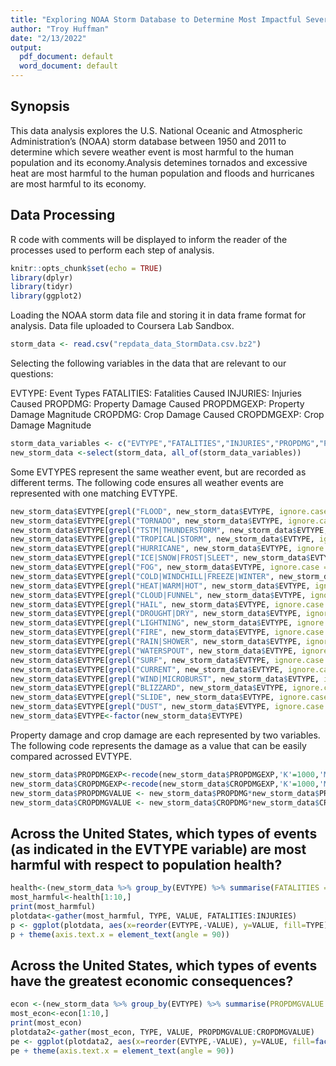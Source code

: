 ```yaml
---
title: "Exploring NOAA Storm Database to Determine Most Impactful Severe Weather Events"
author: "Troy Huffman"
date: "2/13/2022"
output:
  pdf_document: default
  word_document: default
---
```


## Synopsis
This data analysis explores the U.S. National Oceanic and Atmospheric Administration's (NOAA) storm database between 1950 and 2011 to determine which severe weather event is most harmful to the human population and its economy.Analysis detemines tornados and excessive heat are most harmful to the human population and floods and hurricanes are most harmful to its economy.

## Data Processing
R code with comments will be displayed to inform the reader of the processes
used to perform each step of analysis.

```r
knitr::opts_chunk$set(echo = TRUE)
library(dplyr)
library(tidyr)
library(ggplot2)
```

Loading the NOAA storm data file and storing it in data frame format for analysis. Data file uploaded to Coursera Lab Sandbox.

```r
storm_data <- read.csv("repdata_data_StormData.csv.bz2")
```

Selecting the following variables in the data that are relevant to our questions:

EVTYPE: Event Types
FATALITIES: Fatalities Caused
INJURIES: Injuries Caused
PROPDMG: Property Damage Caused
PROPDMGEXP: Property Damage Magnitude
CROPDMG: Crop Damage Caused
CROPDMGEXP: Crop Damage Magnitude

```r
storm_data_variables <- c("EVTYPE","FATALITIES","INJURIES","PROPDMG","PROPDMGEXP" ,"CROPDMG","CROPDMGEXP")
new_storm_data <-select(storm_data, all_of(storm_data_variables))
```
Some EVTYPES represent the same weather event, but are recorded as different terms. The following code ensures all weather events are represented with one matching EVTYPE.

```r
new_storm_data$EVTYPE[grepl("FLOOD", new_storm_data$EVTYPE, ignore.case = TRUE)] <- "FLOOD"
new_storm_data$EVTYPE[grepl("TORNADO", new_storm_data$EVTYPE, ignore.case = TRUE)] <- "TORNADO"
new_storm_data$EVTYPE[grepl("TSTM|THUNDERSTORM", new_storm_data$EVTYPE, ignore.case = TRUE)] <- "TSTM" 
new_storm_data$EVTYPE[grepl("TROPICAL|STORM", new_storm_data$EVTYPE, ignore.case = TRUE)] <- "STORM"
new_storm_data$EVTYPE[grepl("HURRICANE", new_storm_data$EVTYPE, ignore.case = TRUE)] <- "HURRICANE"  
new_storm_data$EVTYPE[grepl("ICE|SNOW|FROST|SLEET", new_storm_data$EVTYPE, ignore.case = TRUE)] <- "SNOW"
new_storm_data$EVTYPE[grepl("FOG", new_storm_data$EVTYPE, ignore.case = TRUE)] <- "FOG"
new_storm_data$EVTYPE[grepl("COLD|WINDCHILL|FREEZE|WINTER", new_storm_data$EVTYPE, ignore.case = TRUE)] <- "COLD"
new_storm_data$EVTYPE[grepl("HEAT|WARM|HOT", new_storm_data$EVTYPE, ignore.case = TRUE)] <- "HEAT"
new_storm_data$EVTYPE[grepl("CLOUD|FUNNEL", new_storm_data$EVTYPE, ignore.case = TRUE)] <- "CLOUD" 
new_storm_data$EVTYPE[grepl("HAIL", new_storm_data$EVTYPE, ignore.case = TRUE)] <- "HAIL"
new_storm_data$EVTYPE[grepl("DROUGHT|DRY", new_storm_data$EVTYPE, ignore.case = TRUE)] <- "DROUGHT"
new_storm_data$EVTYPE[grepl("LIGHTNING", new_storm_data$EVTYPE, ignore.case = TRUE)] <- "LIGHTNING"
new_storm_data$EVTYPE[grepl("FIRE", new_storm_data$EVTYPE, ignore.case = TRUE)] <- "FIRE" 
new_storm_data$EVTYPE[grepl("RAIN|SHOWER", new_storm_data$EVTYPE, ignore.case = TRUE)] <- "RAIN"   
new_storm_data$EVTYPE[grepl("WATERSPOUT", new_storm_data$EVTYPE, ignore.case = TRUE)] <- "WATERSPOUT"   
new_storm_data$EVTYPE[grepl("SURF", new_storm_data$EVTYPE, ignore.case = TRUE)] <- "SURF"   
new_storm_data$EVTYPE[grepl("CURRENT", new_storm_data$EVTYPE, ignore.case = TRUE)] <- "CURRENT"    
new_storm_data$EVTYPE[grepl("WIND|MICROBURST", new_storm_data$EVTYPE, ignore.case = TRUE)] <- "WIND" 
new_storm_data$EVTYPE[grepl("BLIZZARD", new_storm_data$EVTYPE, ignore.case = TRUE)] <- "BLIZZARD"
new_storm_data$EVTYPE[grepl("SLIDE", new_storm_data$EVTYPE, ignore.case = TRUE)] <- "LANDSLIDE"
new_storm_data$EVTYPE[grepl("DUST", new_storm_data$EVTYPE, ignore.case = TRUE)] <- "DUST"        
new_storm_data$EVTYPE<-factor(new_storm_data$EVTYPE)
```

Property damage and crop damage are each represented by two variables. The following code represents the damage as a value that can be easily compared acrossed EVTYPE.

```r
new_storm_data$PROPDMGEXP<-recode(new_storm_data$PROPDMGEXP,'K'=1000,'M'=1000000,'B'=1000000000,.default=1)
new_storm_data$CROPDMGEXP<-recode(new_storm_data$CROPDMGEXP,'K'=1000,'M'=1000000,'B'=1000000000,.default=1)
new_storm_data$PROPDMGVALUE <- new_storm_data$PROPDMG*new_storm_data$PROPDMGEXP
new_storm_data$CROPDMGVALUE <- new_storm_data$CROPDMG*new_storm_data$CROPDMGEXP
```

## Across the United States, which types of events (as indicated in the EVTYPE variable) are most harmful with respect to population health?

```r
health<-(new_storm_data %>% group_by(EVTYPE) %>% summarise(FATALITIES = sum(FATALITIES),INJURIES = sum(INJURIES) ) %>% arrange(desc(FATALITIES+INJURIES)))
most_harmful<-health[1:10,]
print(most_harmful)
plotdata<-gather(most_harmful, TYPE, VALUE, FATALITIES:INJURIES)   
p <- ggplot(plotdata, aes(x=reorder(EVTYPE,-VALUE), y=VALUE, fill=TYPE))+geom_bar(stat="identity")+labs(title="Harmful Events to Population Health", x="Event Type", y="Count")
p + theme(axis.text.x = element_text(angle = 90))
```

## Across the United States, which types of events have the greatest economic consequences?

```r
econ <-(new_storm_data %>% group_by(EVTYPE) %>% summarise(PROPDMGVALUE = sum(PROPDMGVALUE),CROPDMGVALUE = sum(CROPDMGVALUE) ) %>% arrange(desc(PROPDMGVALUE+CROPDMGVALUE)))
most_econ<-econ[1:10,]
print(most_econ)
plotdata2<-gather(most_econ, TYPE, VALUE, PROPDMGVALUE:CROPDMGVALUE)  
pe <- ggplot(plotdata2, aes(x=reorder(EVTYPE,-VALUE), y=VALUE, fill=factor(TYPE, labels=c("crop damage", "property damage"))))+geom_bar(stat="identity")+labs(title="Economically Harmful Events", x="Event Type", y="Count")+guides(fill = guide_legend(title = "Type of damage"))
pe + theme(axis.text.x = element_text(angle = 90))
```

